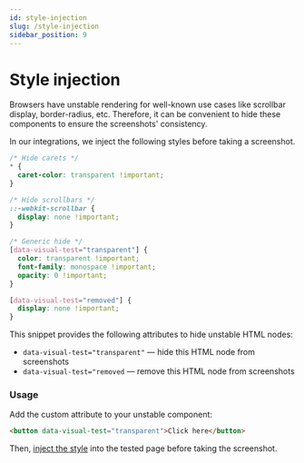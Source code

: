 ```yaml
---
id: style-injection
slug: /style-injection
sidebar_position: 9
---
```


# Style injection

Browsers have unstable rendering for well-known use cases like scrollbar display, border-radius, etc. Therefore, it can be convenient to hide these components to ensure the screenshots' consistency.

In our integrations, we inject the following styles before taking a screenshot.

```css
/* Hide carets */
* {
  caret-color: transparent !important;
}

/* Hide scrollbars */
::-webkit-scrollbar {
  display: none !important;
}

/* Generic hide */
[data-visual-test="transparent"] {
  color: transparent !important;
  font-family: monospace !important;
  opacity: 0 !important;
}

[data-visual-test="removed"] {
  display: none !important;
}
```

This snippet provides the following attributes to hide unstable HTML nodes:

- `data-visual-test="transparent"` — hide this HTML node from screenshots
- `data-visual-test="removed` — remove this HTML node from screenshots

### Usage

Add the custom attribute to your unstable component:

```html
<button data-visual-test="transparent">Click here</button>
```

Then, [inject the style](/code-injection#inject-styles-in-a-page) into the tested page before taking the screenshot.
